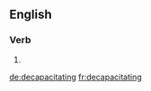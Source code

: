 ==English==

===Verb===
{{head|en|present participle}}

# {{present participle of|decapacitate|lang=en}}

[[de:decapacitating]]
[[fr:decapacitating]]